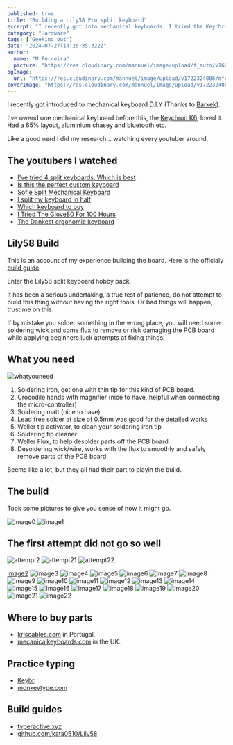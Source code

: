 ```yaml
---
published: true
title: "Building a Lily58 Pro split keyboard"
excerpt: "I recently got into mechanical keyboards. I tried the Keychron K series first, then landed up on a Lily58 Pro."
category: "Hardware"
tags: ["Geeking out"]
date: "2024-07-27T14:26:35.322Z"
author:
  name: "M Ferreira"
  picture: "https://res.cloudinary.com/mannuel/image/upload/f_auto/v1604067445/images/mee.jpg"
ogImage:
  url: "https://res.cloudinary.com/mannuel/image/upload/v1722324006/mfcom/lily58cover.jpg"
coverImage: "https://res.cloudinary.com/mannuel/image/upload/v1722324006/mfcom/lily58cover.jpg"
---
```


I recently got introduced to mechanical keyboard D.I.Y (Thanks to [Barkek](https://github.com/bartektelec)).

I've owend one mechanical keyboard before this, the [Keychron K6](https://www.keychron.com/products/keychron-k6-wireless-mechanical-keyboard?_pos=1&_psq=Keychron+K6&_ss=e&_v=1.0), loved it. Had a 65% layout, aluminium chasey and bluetooth etc.

Like a good nerd I did my research... watching every youtuber around.

## The youtubers I watched

- [I've tried 4 split keyboards. Which is best](https://youtu.be/_uFZEb6fnkc?si=oJaB6tIxXstTws5b)
- [Is this the perfect custom keyboard](https://youtu.be/dg2TT1OJlQs?si=-ML4Pr7TFwSYZj0w)
- [Sofle Split Mechanical Keyboard](https://youtu.be/fU2H1dTXcJU?si=qTP4pfdNPQRPH5Jv)
- [I split my keyboard in half](https://youtu.be/4YZ0PWvIXGY?si=QlWiipE3b1puumij)
- [Which keyboard to buy](https://youtu.be/q8FeBPREzZA?si=ksue4sYNdJm9WXvT)
- [I Tried The Glove80 For 100 Hours](https://youtu.be/UrxkO4DM67M?si=4LvMC71QetH-Rs9X)
- [The Dankest ergonomic keyboard](https://youtu.be/LALQsqZP1nA?si=_XaQHmn8Y2hxCxJn)


## Lily58 Build

This is an account of my experience building the board. Here is the officialy [build guide](https://github.com/kata0510/Lily58/blob/master/Pro/Doc/buildguide_en.md)

Enter the Lily58 split keyboard hobby pack.

It has been a serious undertaking, a true test of patience, do not attempt to build this thing without having the right tools. Or bad things will happen, trust me on this.

If by mistake you solder something in the wrong place, you will need some soldering wick and some flux to remove or risk damaging the PCB board while applying beginners luck attempts at fixing things.

## What you need

![whatyouneed](https://res.cloudinary.com/mannuel/image/upload/v1722324906/mfcom/whatyouneed.jpg)

1. Soldering iron, get one with thin tip for this kind of PCB board.
2. Crocodile hands with magnifier (nice to have, helpful when connecting the micro-controller)
3. Soldering matt (nice to have)
4. Lead free solder at size of 0.5mm was good for the detailed works
5. Weller tip activator, to clean your soldering iron tip
6. Soldering tip cleaner
7. Weller Flux, to help desolder parts off the PCB board
8. Desoldering wick/wire, works with the flux to smoothly and safely remove parts of the PCB board

Seems like a lot, but they all had their part to playin the build.

## The build

Took some pictures to give you sense of how it might go.

![image0](https://res.cloudinary.com/mannuel/image/upload/v1722337999/mfcom/IMG_5783.jpg)
![image1](https://res.cloudinary.com/mannuel/image/upload/v1722336935/mfcom/IMG_5798.jpg)

## The first attempt did not go so well

![attempt2](https://res.cloudinary.com/mannuel/image/upload/v1722341932/mfcom/IMG_6042.jpg)
![attempt21](https://res.cloudinary.com/mannuel/image/upload/v1722341932/mfcom/IMG_6041.jpg)
![attempt22](https://res.cloudinary.com/mannuel/image/upload/v1722341933/mfcom/IMG_6040.jpg)

[image2](https://res.cloudinary.com/mannuel/image/upload/v1722337546/mfcom/IMG_5799.jpg)
![image3](https://res.cloudinary.com/mannuel/image/upload/v1722337258/mfcom/IMG_5812.jpg)
![image4](https://res.cloudinary.com/mannuel/image/upload/v1722337545/mfcom/IMG_5808.jpg)
![image5](https://res.cloudinary.com/mannuel/image/upload/v1722337910/mfcom/IMG_6025.jpg)
![image6](https://res.cloudinary.com/mannuel/image/upload/v1722337911/mfcom/IMG_6030.jpg)
![image7](https://res.cloudinary.com/mannuel/image/upload/v1722322932/mfcom/IMG_6206.jpg)
![image8](https://res.cloudinary.com/mannuel/image/upload/v1722322925/mfcom/IMG_6177.jpg)
![image9](https://res.cloudinary.com/mannuel/image/upload/v1722322928/mfcom/IMG_6208.jpg)
![image10](https://res.cloudinary.com/mannuel/image/upload/v1722322929/mfcom/IMG_6207.jpg)
![image11](https://res.cloudinary.com/mannuel/image/upload/v1722322936/mfcom/IMG_6212.jpg)
![image12](https://res.cloudinary.com/mannuel/image/upload/v1722322933/mfcom/IMG_6211.jpg)
![image13](https://res.cloudinary.com/mannuel/image/upload/v1722322939/mfcom/IMG_6214.jpg)
![image14](https://res.cloudinary.com/mannuel/image/upload/v1722322938/mfcom/IMG_6215.jpg)
![image15](https://res.cloudinary.com/mannuel/image/upload/v1722322941/mfcom/IMG_6217.jpg)
![image16](https://res.cloudinary.com/mannuel/image/upload/v1722322944/mfcom/IMG_6220.jpg)
![image17](https://res.cloudinary.com/mannuel/image/upload/v1722322946/mfcom/IMG_6224.jpg)
![image18](https://res.cloudinary.com/mannuel/image/upload/v1722322946/mfcom/IMG_6223.jpg)
![image19](https://res.cloudinary.com/mannuel/image/upload/v1722323062/mfcom/IMG_6225.jpg)
![image20](https://res.cloudinary.com/mannuel/image/upload/v1722322952/mfcom/IMG_6227.jpg)
![image21](https://res.cloudinary.com/mannuel/image/upload/v1722322952/mfcom/IMG_6228.jpg)
![image22](https://res.cloudinary.com/mannuel/image/upload/v1722336590/mfcom/finished.png)

## Where to buy parts

- [kriscables.com](https://kriscables.com/) in Portugal,
- [mecanicalkeyboards.com](https://mechanicalkeyboards.com/) in the UK.

## Practice typing

- [Keybr](https://www.keybr.com/)
- [monkeytype.com](https://monkeytype.com/)

## Build guides

- [typeractive.xyz](https://docs.typeractive.xyz/build-guides/lily58-wireless/getting-started)
- [github.com/kata0510/Lily58](https://github.com/kata0510/Lily58/blob/master/Pro/Doc/buildguide_en.md)

